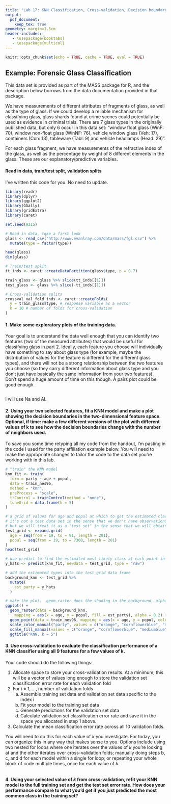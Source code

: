 ```yaml
---
title: "Lab 17: KNN Classification, Cross-validation, Decision boundary plots"
output:
  pdf_document:
    keep_tex: true
geometry: margin=1.5cm
header-includes:
   - \usepackage{booktabs}
   - \usepackage{multicol}
---
```


```r
knitr::opts_chunk$set(echo = TRUE, cache = TRUE, eval = TRUE)
```

## Example: Forensic Glass Classification

This data set is provided as part of the MASS package for R, and the description below borrows from the data documentation provided in that package.

We have measurements of different attributes of fragments of glass, as well as the type of glass.  If we could develop a reliable mechanism for classifying glass, glass shards found at crime scenes could potentially be used as evidence in criminal trials.  There are 7 glass types in the originally published data, but only 6 occur in this data set:  "window float glass (WinF: 70), window non-float glass (WinNF: 76), vehicle window glass (Veh: 17), containers (Con: 13), tableware (Tabl: 9) and vehicle headlamps (Head: 29)".

For each glass fragment, we have measurements of the refractive index of the glass, as well as the percentage by weight of 8 different elements in the glass.  These are our explanatory/predictive variables.

#### Read in data, train/test split, validation splits

I've written this code for you.  No need to update.

```r
library(readr)
library(dplyr)
library(ggplot2)
library(GGally)
library(gridExtra)
library(caret)

set.seed(9215)

# Read in data, tqke a first look
glass <- read_csv("http://www.evanlray.com/data/mass/fgl.csv") %>%
  mutate(type = factor(type))

head(glass)
dim(glass)

# Train/test split
tt_inds <- caret::createDataPartition(glass$type, p = 0.7)

train_glass <- glass %>% slice(tt_inds[[1]])
test_glass <- glass %>% slice(-tt_inds[[1]])

# Cross-validation splits
crossval_val_fold_inds <- caret::createFolds(
  y = train_glass$type, # response variable as a vector
  k = 10 # number of folds for cross-validation
)
```

#### 1. Make some exploratory plots of the training data.

Your goal is to understand the data well enough that you can identify two features (two of the measured attributes) that would be useful for classifying glass in part 2.  Ideally, each feature you choose will individually have something to say about glass type (for example, maybe the distribution of values for the feature is different for the different glass types), and there will not be a strong relationship between the two features you choose (so they carry different information about glass type and you don't just have basically the same information from your two features).  Don't spend a huge amount of time on this though.  A pairs plot could be good enough.

```r

```

I will use Na and Al.

#### 2. Using your two selected features, fit a KNN model and make a plot showing the decision boundaries in the two-dimensional feature space.  Optional, if time: make a few different versions of the plot with different values of k to see how the decision boundaries change with the number of neighbors used.

To save you some time retyping all my code from the handout, I'm pasting in the code I used for the party affiliation example below.  You will need to make the appropriate changes to tailor the code to the data set you're working with in this lab.

```r
# "train" the KNN model
knn_fit <- train(
  form = party ~ age + popul,
  data = train_nes96,
  method = "knn",
  preProcess = "scale",
  trControl = trainControl(method = "none"),
  tuneGrid = data.frame(k = 5)
)

# a grid of values for age and popul at which to get the estimated class.
# it's not a test data set in the sense that we don't have observations of party to go with these points,
# but we will treat it as a "test set" in the sense that we will obtain predictions at these points
test_grid <- expand.grid(
  age = seq(from = 19, to = 91, length = 201),
  popul = seq(from = 19, to = 7300, length = 201)
)
head(test_grid)

# use predict to find the estimated most likely class at each point in our grid
y_hats <- predict(knn_fit, newdata = test_grid, type = "raw")

# add the estimated types into the test_grid data frame
background_knn <- test_grid %>%
  mutate(
    est_party = y_hats
  )

# make the plot.  geom_raster does the shading in the background, alpha = 0.2 makes it transparent
ggplot() +
  geom_raster(data = background_knn,
    mapping = aes(x = age, y = popul, fill = est_party), alpha = 0.2) +
  geom_point(data = train_nes96, mapping = aes(x = age, y = popul, color = party)) +
  scale_color_manual("party", values = c("orange", "cornflowerblue", "mediumblue")) +
  scale_fill_manual(values = c("orange", "cornflowerblue", "mediumblue")) +
  ggtitle("KNN, k = 5")
```

#### 3. Use cross-validation to evaluate the classification performance of a KNN classifier using all 9 features for a few values of k.

Your code should do the following things:

1. Allocate space to store your cross-validation results.  At a minimum, this will be a vector of values long enough to store the validation set classification error rate for each validation fold
2. For i = 1, ..., number of validation folds
    a. Assemble training set data and validation set data specific to the index i
    b. Fit your model to the training set data
    c. Generate predictions for the validation set data
    d. Calculate validation set classification error rate and save it in the space you allocated in step 1 above.
3. Calculate the mean classification error rate across all 10 validation folds.

You will need to do this for each value of $k$ you investigate.  For today, you can organize this in any way that makes sense to you.  Options include using two nested for loops where one iterates over the values of $k$ you're looking at and the other iterates over cross-validation folds; manually doing steps b, c, and d for each model within a single for loop; or repeating your whole block of code multiple times, once for each value of $k$.

```r

```

#### 4. Using your selected value of $k$ from cross-validation, refit your KNN model to the full training set and get the test set error rate.  How does your performance compare to what you'd get if you just predicted the most common class in the training set?

```r

```
